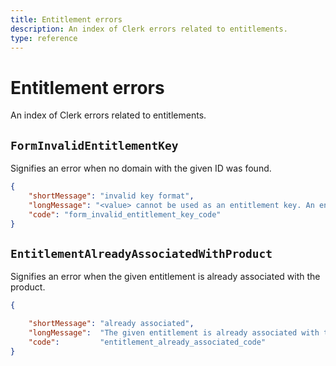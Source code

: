 ```yaml
---
title: Entitlement errors
description: An index of Clerk errors related to entitlements.
type: reference
---
```


# Entitlement errors

An index of Clerk errors related to entitlements.

## `FormInvalidEntitlementKey`

Signifies an error when no domain with the given ID was found.

```json {{ prettier: false }}
{
    "shortMessage": "invalid key format",
    "longMessage": "<value> cannot be used as an entitlement key. An entitlement key should have the following format: <scope>:<feature> Both `scope` and `feature` should only contain alphanumeric characters without any spaces.",
    "code": "form_invalid_entitlement_key_code"
}
```

## <code>EntitlementAlready<wbr />AssociatedWithProduct</code>

Signifies an error when the given entitlement is already associated with the product.

```json {{ prettier: false }}
{

    "shortMessage": "already associated",
    "longMessage":  "The given entitlement is already associated with the product.",
    "code":         "entitlement_already_associated_code"
}
```
